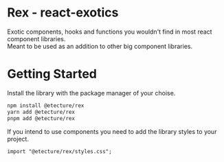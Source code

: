 # Rex - react-exotics

Exotic components, hooks and functions you wouldn't find in most react component libraries. \
Meant to be used as an addition to other big component libraries.

# Getting Started

Install the library with the package manager of your choise.

```sh
npm install @etecture/rex
yarn add @etecture/rex
pnpm add @etecture/rex
```

If you intend to use components you need to add the library styles to your project.

```tsx
import "@etecture/rex/styles.css";
```
